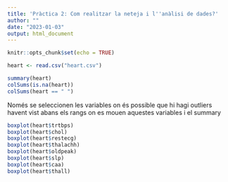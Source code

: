 ---
title: 'Pràctica 2: Com realitzar la neteja i l''anàlisi de dades?'
author: ""
date: "2023-01-03"
output: html_document
---

```{r setup, include=FALSE}
knitr::opts_chunk$set(echo = TRUE)
```


```{r read csv}
heart <- read.csv("heart.csv")
```

```{r summary}
summary(heart)
colSums(is.na(heart))
colSums(heart == " ")
```


Només se seleccionen les variables on és possible que hi hagi outliers havent vist abans els rangs on es mouen aquestes variables i el summary
```{r outliers}
boxplot(heart$trtbps)
boxplot(heart$chol)
boxplot(heart$restecg)
boxplot(heart$thalachh)
boxplot(heart$oldpeak)
boxplot(heart$slp)
boxplot(heart$caa)
boxplot(heart$thall)
```